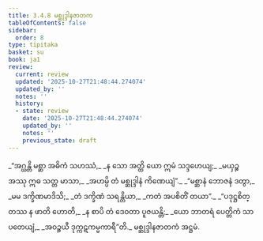 ```yaml
---
title: 3.4.8 မစ္ဆုဒ္ဒါနဇာတက
tableOfContents: false
sidebar:
  order: 8
type: tipitaka
basket: su
book: ja1
review:
  current: review
  updated: '2025-10-27T21:48:44.274074'
  updated_by: ''
  notes: ''
  history:
  - state: review
    date: '2025-10-27T21:48:44.274074'
    updated_by: ''
    notes: ''
    previous_state: draft
---
```



<ReviewStatus review={frontmatter.review} showDetails={true} />

<HypothesisAnnotation frontmatter={frontmatter} />

<DynamicBreadcrumb />

<Division number="112" book="ja1" e="ch" v="22" p="86">

<Paragraph number="824" type="verses" book="ja1">
_“အဂ္ဃန္တိ မစ္ဆာ အဓိကံ သဟဿံ,_  
_န သော အတ္ထိ ယော ဣမံ သဒ္ဒဟေယျ;_  
_မယှဉ္စ အဿု ဣဓ သတ္တ မာသာ,_  
_အဟမ္ပိ တံ မစ္ဆုဒ္ဒါနံ ကိဏေယျံ”._  

</Paragraph>

</Division>
<Division number="113" book="ja1" e="ch" v="22" p="86">

<Paragraph number="825" type="verses" book="ja1">
_“မစ္ဆာနံ ဘောဇနံ ဒတွာ,_  
_မမ ဒက္ခိဏမာဒိသိ;_  
_တံ ဒက္ခိဏံ သရန္တိယာ,_  
_ကတံ အပစိတိံ တယာ”._  

</Paragraph>

</Division>
<Division number="114" book="ja1" e="ch" v="22" p="87">

<Paragraph number="826" type="verses" book="ja1">
_“ပဒုဋ္ဌစိတ္တဿ န ဖာတိ ဟောတိ,_  
_န စာပိ တံ ဒေဝတာ ပူဇယန္တိ;_  
_ယော ဘာတရံ ပေတ္တိကံ သာပတေယျံ,_  
_အဝဉ္စယီ ဒုက္ကဋကမ္မကာရီ”တိ._  


</Paragraph>
</Division>

<Paragraph number="827" type="center" book="ja1">
မစ္ဆုဒ္ဒါနဇာတကံ အဋ္ဌမံ.
</Paragraph>